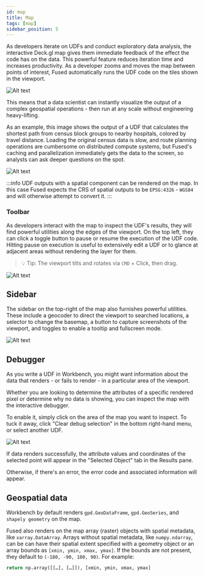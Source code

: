 ```yaml
---
id: map
title: Map
tags: [map]
sidebar_position: 5
---
```



As developers iterate on UDFs and conduct exploratory data analysis, the interactive Deck.gl map gives them immediate feedback of the effect the code has on the data. This powerful feature reduces iteration time and increases productivity. As a developer zooms and moves the map between points of interest, Fused automatically runs the UDF code on the tiles shown in the viewport.

![Alt text](https://fused-magic.s3.us-west-2.amazonaws.com/docs_assets/gifs/viewport_sf.gif)

This means that a data scientist can instantly visualize the output of a complex geospatial operations - then run at any scale without engineering heavy-lifting.

As an example, this image shows the output of a UDF that calculates the shortest path from census block groups to nearby hospitals, colored by travel distance. Loading the original census data is slow, and route planning operations are cumbersome on distributed compute systems, but Fused's caching and parallelization immediately gets the data to the screen, so analysts can ask deeper questions on the spot.

![Alt text](https://fused-magic.s3.us-west-2.amazonaws.com/docs_assets/gabe_sf_route.png)

:::info
UDF outputs with a spatial component can be rendered on the map. In this case Fused expects the CRS of spatial outputs to be `EPSG:4326` - `WGS84` and will otherwise attempt to convert it.
:::

### Toolbar

As developers interact with the map to inspect the UDF's results, they will find powerful utilities along the edges of the viewport. On the top left, they can click a toggle button to pause or resume the execution of the UDF code. Hitting pause on execution is useful to extensively edit a UDF or to glance at adjacent areas without rendering the layer for them.

> 💡 Tip: The viewport tilts and rotates via `CMD` + Click, then drag.

![Alt text](https://fused-magic.s3.us-west-2.amazonaws.com/docs_assets/map_toolbar.png)

## Sidebar

The sidebar on the top-right of the map also furnishes powerful utilities. These include a geocoder to direct the viewport to searched locations, a selector to change the basemap, a button to capture screenshots of the viewport, and toggles to enable a tooltip and fullscreen mode.

![Alt text](https://fused-magic.s3.us-west-2.amazonaws.com/docs_assets/gifs/map_toolbar_v7.gif)

## Debugger

As you write a UDF in Workbench, you might want information about the data that renders - or fails to render - in a particular area of the viewport.

Whether you are looking to determine the attributes of a specific rendered pixel or determine why no data is showing, you can inspect the map with the interactive debugger.

To enable it, simply click on the area of the map you want to inspect. To tuck it away, click "Clear debug selection" in the bottom right-hand menu, or select another UDF.


![Alt text](https://fused-magic.s3.us-west-2.amazonaws.com/docs_assets/gifs/viewport_debugger.gif)

If data renders successfully, the attribute values and coordinates of the selected point will appear in the "Selected Object" tab in the Results pane.

Otherwise, if there's an error, the error code and associated information will appear.




## Geospatial data

Workbench by default renders `gpd.GeoDataFrame`,  `gpd.GeoSeries`, and `shapely geometry` on the map.

Fused also renders on the map array (raster) objects with spatial metadata, like `xarray.DataArray`. Arrays without spatial metadata, like `numpy.ndarray`, can be can have their spatial extent specified with a geometry object or an array bounds as `[xmin, ymin, xmax, ymax]`. If the bounds are not present, they default to `(-180, -90, 180, 90)`. For example: 

```python
return np.array([[…], […]]), [xmin, ymin, xmax, ymax]
```


